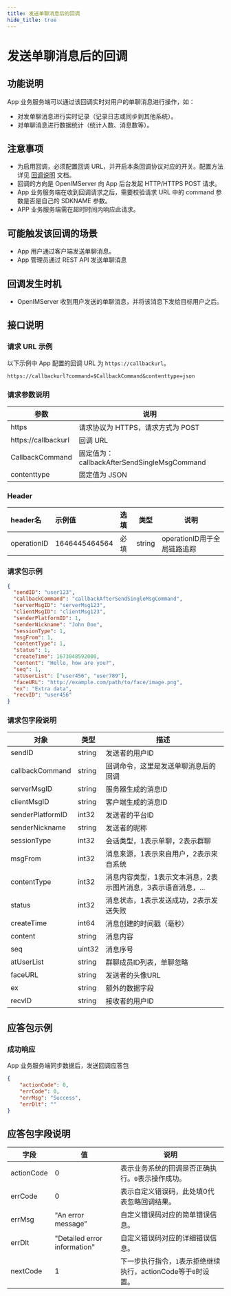 ```yaml
---
title: 发送单聊消息后的回调
hide_title: true
---
```


# 发送单聊消息后的回调

## 功能说明
App 业务服务端可以通过该回调实时对用户的单聊消息进行操作，如：
- 对发单聊消息进行实时记录（记录日志或同步到其他系统）。
- 对单聊消息进行数据统计（统计人数、消息数等）。

## 注意事项
- 为启用回调，必须配置回调 URL，并开启本条回调协议对应的开关。配置方法详见 [回调说明](../introduction) 文档。
- 回调的方向是 OpenIMServer 向 App 后台发起 HTTP/HTTPS POST 请求。
- App 业务服务端在收到回调请求之后，需要校验请求 URL 中的 command 参数是否是自己的 SDKNAME 参数。
- APP 业务服务端需在超时时间内响应此请求。

## 可能触发该回调的场景
- App 用户通过客户端发送单聊消息。
- App 管理员通过 REST API 发送单聊消息

## 回调发生时机
- OpenIMServer 收到用户发送的单聊消息，并将该消息下发给目标用户之后。

## 接口说明

### 请求 URL 示例
以下示例中 App 配置的回调 URL 为 `https://callbackurl`。
```plaintext
https://callbackurl?command=$CallbackCommand&contenttype=json
```

### 请求参数说明

| 参数                 | 说明                                                   |
|-------------------- |------------------------------------------------------ |
| https               | 请求协议为 HTTPS，请求方式为 POST                      |
| https://callbackurl | 回调 URL                                               |
| CallbackCommand     | 固定值为：callbackAfterSendSingleMsgCommand                |
| contenttype         | 固定值为 JSON                |

### Header
| header名     | 示例值           | 选填  | 类型     | 说明                  |
|:------------|:--------------|:----|--------|---------------------|
| operationID | 1646445464564 | 必填  | string | operationID用于全局链路追踪 |

### 请求包示例
```json
{
  "sendID": "user123",
  "callbackCommand": "callbackAfterSendSingleMsgCommand",
  "serverMsgID": "serverMsg123",
  "clientMsgID": "clientMsg123",
  "senderPlatformID": 1,
  "senderNickname": "John Doe",
  "sessionType": 1,
  "msgFrom": 1,
  "contentType": 1,
  "status": 1,
  "createTime": 1673048592000,
  "content": "Hello, how are you?",
  "seq": 1,
  "atUserList": ["user456", "user789"],
  "faceURL": "http://example.com/path/to/face/image.png",
  "ex": "Extra data",
  "recvID": "user456"
}
```




### 请求包字段说明

| 对象                | 类型   | 描述                                                  |
|--------------------|--------|------------------------------------------------------ |
| sendID             | string | 发送者的用户ID                                           |
| callbackCommand    | string | 回调命令，这里是发送单聊消息后的回调                      |
| serverMsgID        | string | 服务器生成的消息ID                                       |
| clientMsgID        | string | 客户端生成的消息ID                                       |
| senderPlatformID   | int32  | 发送者的平台ID                                           |
| senderNickname     | string | 发送者的昵称                                             |
| sessionType        | int32  | 会话类型，1表示单聊，2表示群聊                            |
| msgFrom            | int32  | 消息来源，1表示来自用户，2表示来自系统                      |
| contentType        | int32  | 消息内容类型，1表示文本消息，2表示图片消息，3表示语音消息，... |
| status             | int32  | 消息状态，1表示发送成功，2表示发送失败                      |
| createTime         | int64  | 消息创建的时间戳（毫秒）                                   |
| content            | string | 消息内容                                               |
| seq                | uint32 | 消息序号                                               |
| atUserList         | string | 群聊成员ID列表，单聊忽略                                           |
| faceURL            | string | 发送者的头像URL                                          |
| ex                 | string | 额外的数据字段                                           |
| recvID             | string | 接收者的用户ID                                              |


## 应答包示例

### 成功响应
App 业务服务端同步数据后，发送回调应答包

```json
{
    "actionCode": 0,
    "errCode": 0,
    "errMsg": "Success",
    "errDlt": ""
}
```



## 应答包字段说明
| 字段         | 值                           | 说明                                       |
|-------------|------------------------------|------------------------------------------|
| actionCode  | 0                            | 表示业务系统的回调是否正确执行。`0`表示操作成功。     |
| errCode     | 0                            | 表示自定义错误码，此处填0代表忽略回调结果。|
| errMsg      | "An error message"           | 自定义错误码对应的简单错误信息。|
| errDlt      | "Detailed error information" | 自定义错误码对应的详细错误信息。|
| nextCode    | 1                            | 下一步执行指令，`1`表示拒绝继续执行，actionCode等于`0`时设置。|


